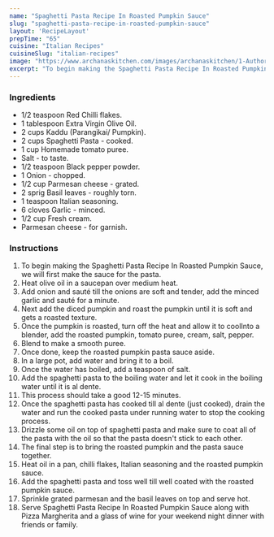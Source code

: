 ---
name: "Spaghetti Pasta Recipe In Roasted Pumpkin Sauce"
slug: "spaghetti-pasta-recipe-in-roasted-pumpkin-sauce"
layout: 'RecipeLayout'
prepTime: "65"
cuisine: "Italian Recipes"
cuisineSlug: "italian-recipes"
image: "https://www.archanaskitchen.com/images/archanaskitchen/1-Author/kumar.karuna-gmail.com/Spaghetti_in_Roasted_Pumpkin_and_Tomato_Sauce.jpg"
excerpt: "To begin making the Spaghetti Pasta Recipe In Roasted Pumpkin Sauce, we will first make the sauce for the pasta"
---

### Ingredients

- 1/2 teaspoon Red Chilli flakes.
- 1 tablespoon Extra Virgin Olive Oil.
- 2 cups Kaddu (Parangikai/ Pumpkin).
- 2 cups Spaghetti Pasta - cooked.
- 1 cup Homemade tomato puree.
- Salt - to taste.
- 1/2 teaspoon Black pepper powder.
- 1 Onion - chopped.
- 1/2 cup Parmesan cheese - grated.
- 2 sprig Basil leaves - roughly torn.
- 1 teaspoon Italian seasoning.
- 6 cloves Garlic - minced.
- 1/2 cup Fresh cream.
- Parmesan cheese - for garnish.

### Instructions

1. To begin making the Spaghetti Pasta Recipe In Roasted Pumpkin Sauce, we will first make the sauce for the pasta.
1. Heat olive oil in a saucepan over medium heat.
1. Add onion and sauté till the onions are soft and tender, add the minced garlic and sauté for a minute.
1. Next add the diced pumpkin and roast the pumpkin until it is soft and gets a roasted texture.
1. Once the pumpkin is roasted, turn off the heat and allow it to coolInto a blender, add the roasted pumpkin, tomato puree, cream, salt, pepper.
1. Blend to make a smooth puree.
1. Once done, keep the roasted pumpkin pasta sauce aside.
1. In a large pot, add water and bring it to a boil.
1. Once the water has boiled, add a teaspoon of salt.
1. Add the spaghetti pasta to the boiling water and let it cook in the boiling water until it is al dente.
1. This process should take a good 12-15 minutes.
1. Once the spaghetti pasta has cooked till al dente (just cooked), drain the water and run the cooked pasta under running water to stop the cooking process.
1. Drizzle some oil on top of spaghetti pasta and make sure to coat all of the pasta with the oil so that the pasta doesn't stick to each other.
1. The final step is to bring the roasted pumpkin and the pasta sauce together.
1. Heat oil in a pan, chilli flakes, Italian seasoning and the roasted pumpkin sauce.
1. Add the spaghetti pasta and toss well till well coated with the roasted pumpkin sauce.
1. Sprinkle grated parmesan and the basil leaves on top and serve hot.
1. Serve Spaghetti Pasta Recipe In Roasted Pumpkin Sauce along with Pizza Margherita and a glass of wine for your weekend night dinner with friends or family.
